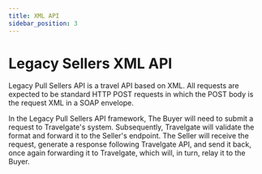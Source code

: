 ```yaml
---
title: XML API
sidebar_position: 3
---
```


# Legacy Sellers XML API

Legacy Pull Sellers API is a travel API based on XML. All requests are expected to be standard HTTP POST requests in which the POST body is the request XML in a SOAP envelope.

In the Legacy Pull Sellers API framework, The Buyer will need to submit a request to Travelgate's system. Subsequently, Travelgate will validate the format and forward it to the Seller's endpoint. The Seller will receive the request, generate a response following Travelgate API, and send it back, once again forwarding it to Travelgate, which will, in turn, relay it to the Buyer.